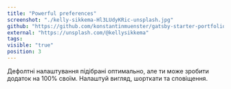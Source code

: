 ```yaml
---
title: "Powerful preferences"
screenshot: "./kelly-sikkema-Hl3LUdyKRic-unsplash.jpg"
github: "https://github.com/konstantinmuenster/gatsby-starter-portfolio-minimal"
external: "https://unsplash.com/@kellysikkema"
tags:
visible: "true"
position: 3
---
```


Дефолтні налаштування підібрані оптимально, але ти може зробити додаток на 100% своїм. Налаштуй вигляд, шорткати та сповіщення.